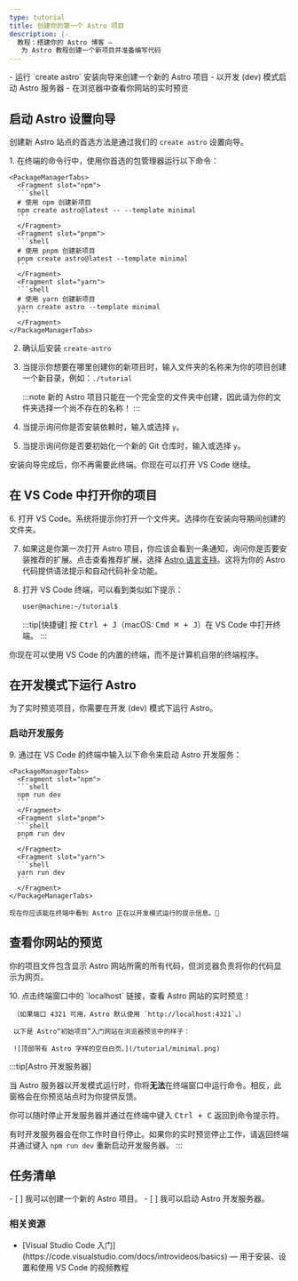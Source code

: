 ```yaml
---
type: tutorial
title: 创建你的第一个 Astro 项目
description: |-
  教程：搭建你的 Astro 博客 —
   为 Astro 教程创建一个新项目并准备编写代码
---
```


<PreCheck>
  - 运行 `create astro` 安装向导来创建一个新的 Astro 项目
  - 以开发 (dev) 模式启动 Astro 服务器
  - 在浏览器中查看你网站的实时预览
</PreCheck>

## 启动 Astro 设置向导

创建新 Astro 站点的首选方法是通过我们的 `create astro` 设置向导。

<Steps>
1. 在终端的命令行中，使用你首选的包管理器运行以下命令：

    <PackageManagerTabs>
      <Fragment slot="npm">
      ```shell
      # 使用 npm 创建新项目
      npm create astro@latest -- --template minimal
      ```
      </Fragment>
      <Fragment slot="pnpm">
      ```shell
      # 使用 pnpm 创建新项目
      pnpm create astro@latest --template minimal
      ```
      </Fragment>
      <Fragment slot="yarn">
      ```shell
      # 使用 yarn 创建新项目
      yarn create astro --template minimal
      ```
      </Fragment>
    </PackageManagerTabs>

2. 确认后安装 `create-astro`

3. 当提示你想要在哪里创建你的新项目时，输入文件夹的名称来为你的项目创建一个新目录，例如：`./tutorial`

    :::note
    新的 Astro 项目只能在一个完全空的文件夹中创建，因此请为你的文件夹选择一个尚不存在的名称！
    :::

4. 当提示询问你是否安装依赖时，输入或选择 `y`。

5. 当提示询问你是否要初始化一个新的 Git 仓库时，输入或选择 `y`。
</Steps>

安装向导完成后，你不再需要此终端。你现在可以打开 VS Code 继续。

## 在 VS Code 中打开你的项目

<Steps>
6. 打开 VS Code。系统将提示你打开一个文件夹。选择你在安装向导期间创建的文件夹。

7. 如果这是你第一次打开 Astro 项目，你应该会看到一条通知，询问你是否要安装推荐的扩展。点击查看推荐扩展，选择 [Astro 语言支持](https://marketplace.visualstudio.com/items?itemName=astro-build.astro-vscode)。这将为你的 Astro 代码提供语法提示和自动代码补全功能。

8. 打开 VS Code 终端，可以看到类似如下提示：

    ```sh
    user@machine:~/tutorial$
    ```

    :::tip[快捷键]
    按 <kbd>Ctrl + J</kbd>（macOS: <kbd>Cmd ⌘ + J</kbd>）在 VS Code 中打开终端。
    :::
</Steps>

你现在可以使用 VS Code 的内置的终端，而不是计算机自带的终端程序。

## 在开发模式下运行 Astro

为了实时预览项目，你需要在开发 (dev) 模式下运行 Astro。

### 启动开发服务

<Steps>
9. 通过在 VS Code 的终端中输入以下命令来启动 Astro 开发服务：

    <PackageManagerTabs>
      <Fragment slot="npm">
      ```shell
      npm run dev
      ```
      </Fragment>
      <Fragment slot="pnpm">
      ```shell
      pnpm run dev
      ```
      </Fragment>
      <Fragment slot="yarn">
      ```shell
      yarn run dev
      ```
      </Fragment>
    </PackageManagerTabs>

    现在你应该能在终端中看到 Astro 正在以开发模式运行的提示信息。🚀
</Steps>

## 查看你网站的预览

你的项目文件包含显示 Astro 网站所需的所有代码，但浏览器负责将你的代码显示为网页。

<Steps>
10. 点击终端窗口中的 `localhost` 链接，查看 Astro 网站的实时预览！

     （如果端口 4321 可用，Astro 默认使用 `http://localhost:4321`。）

     以下是 Astro“初始项目”入门网站在浏览器预览中的样子：

     ![顶部带有 Astro 字样的空白白页。](/tutorial/minimal.png)

</Steps>

:::tip[Astro 开发服务器]

当 Astro 服务器以开发模式运行时，你将**无法**在终端窗口中运行命令。相反，此窗格会在你预览站点时为你提供反馈。

你可以随时停止开发服务器并通过在终端中键入 <kbd>Ctrl + C</kbd> 返回到命令提示符。

有时开发服务器会在你工作时自行停止。如果你的实时预览停止工作，请返回终端并通过键入 `npm run dev` 重新启动开发服务器。
:::

<Box icon="check-list">

## 任务清单

<Checklist>
- [ ] 我可以创建一个新的 Astro 项目。
- [ ] 我可以启动 Astro 开发服务器。
</Checklist>
</Box>

### 相关资源

- <p>[Visual Studio Code 入门](https://code.visualstudio.com/docs/introvideos/basics) <Badge class="neutral-badge" text="外部链接" /> — 用于安装、设置和使用 VS Code 的视频教程</p>
